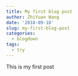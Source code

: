 ```yaml
---
title: My first blog post
author: ZhiYuan Wang
date: '2018-09-18'
slug: my-first-blog-post
categories:
  - blogdown
tags:
  - try
---
```


This is my first post